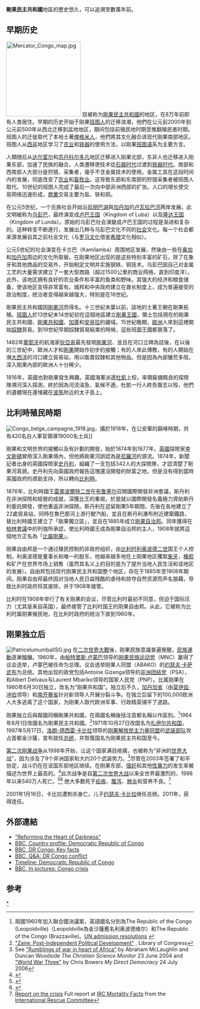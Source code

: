 
'''剛果民主共和國'''地區的歷史悠久，可以追溯至數萬年前。

==早期历史==
[[File:Mercator_Congo_map.jpg|200px]]
现被称为[[剛果民主共和國|剛果民主共和國]]的地区，在8万年前即有人类居住。早期的历史开始于刚果[[班图人|班图人]]的迁移浪潮，他們在公元前2000年到公元前500年从西北迁移到盆地地区，期间包括前殖民地时期至推翻殖民者时期。班图人的迁徙取代了本地土著[[俾格米人|俾格米人]]，他們將其文化融合进现代刚果南部地区。班图人从[[西非|西非]]地区学习了[[农业|农业]]和[[铁器|铁器]]的使用方法，以刚果[[班图语|班图语]]系为主要方言。

人類随后从[[达尔富尔|达尔富尔]]和[[苏丹|苏丹]][[科尔多凡|科尔多凡]]地区迁移进入刚果北部，东非人也迁移进入刚果东部，加速了民族的融合。人类遷移使技术從[[石器时代|石器时代]]过渡到[[铁器时代|铁器时代]]。南部和西南部人大部分是狩猎、采集者，幾乎不含金属技术的使用。金属工具在这段时间内的发展，彻底改变了[[农业|农业]]和[[畜牧业|畜牧业]]。这导致东部和东南部的狩猎采集者被班图人取代。10世纪的班图人完成了最后一次向中部非洲西部的扩张。人口的增长使交易网络迅速形成，[[商業|商業]]交易主要为盐、铁和铜。

在公元5世纪，一个氏族社会开始沿[[烏朋巴湖|烏朋巴湖]]與[[加丹加|加丹加]]的[[卢瓦拉巴河|卢瓦拉巴河]]两岸发展。此文明被称为[[乌彭巴|乌彭巴]]，最终演变成[[卢巴王国|卢巴王国]]（Kingdom of Luba）以及[[隆达王国|隆达王国]]（Kingdom of Lunda）。原始的乌彭巴社会演變成卢巴王国的过程是渐进和复杂的。这种转变不断進行，发展出几种与乌彭巴文化不同的[[社会|社会]]文化。每一个社会都来源发展自其之前社会文化（与[[罗马文化|罗马文化]]借鉴[[希腊|希腊]]文化相似）。

公元5世纪的社会演变在卡兰巴（Kamilamba）周围地区发展，然後由一些在[[桑加|桑加]]和[[加丹加|加丹加]]周边的文化所取替。在刚果地区出现的是这些特别丰富的矿石，除了在象牙和其他商品的交易外，开始制定文明并实施钢铁、铜技术。乌彭巴因自己对金属工艺的大量需求建立了一套大型商路（超过1500公里的商业网络，直到印度洋）。此外，该地区拥有良好的农业条件和丰富的鱼类和野味。其强大的经济和粮食储备，使该地区变得非常富有。城邦和中央政府建立在酋长制度上，成为普遍接受的政治制度，统治者变得越来越强大，特别是在16世纪。

剛果民主共和國因[[剛果河|剛果河]]而得名。十三世紀末葉以前，該地的土著王朝在剛果拓殖。[[班圖人|班圖人]]於13世紀末14世紀初在這個地區建立[[剛果王國|剛果王國]]，領土包括現在的剛果民主共和國、[[剛果共和國|剛果共和國]]、[[加蓬|加蓬]]和[[安哥拉|安哥拉]]的疆域。15世紀晚期，[[歐洲|歐洲]]人來到這裡開始[[奴隸|奴隸]]貿易。到19世紀早期奴隸貿易結束的時候，這些班圖王國都衰落了。

1482年[[葡萄牙|葡萄牙]]的航海家[[狄亞哥|狄亞哥]]最先發現[[剛果河|剛果河]]、並且在河口立碑為誌後，在以後的三世紀中，歐洲人才和[[剛果|剛果]]開始作初步的接觸；有的人來此傳教，有的人開始在瀕[[大西洋|大西洋]]的河口建立貿易站，用以販賣奴隸和其他物品。但是因為內部蠻荒多阻，深入剛果內部的歐洲人十分稀少。

1816年，英國也對剛果發生興趣，英國海軍派遣[[杜凱|杜凱]]上校，率領裝備精良的探險隊溯河深入探測，終於因為河流湍急、氣候不適，杜凱一行人終告齎志以殁，他們的遺體現在還埋藏在[[波馬|波馬]]附近的太子島上。

==比利時殖民時期==
{{main|剛果自由邦|比屬剛果}}
[[File:Congo_belge_campagne_1918.jpg|thumb]]，攝於1918年，在公安軍的巔峰時期，共有420名白人軍官領導19000名士兵]]

剛果和文明世界的接觸以及有計劃的開發，始於1874年到1877年。[[英國|英國]]探險家[[大衛·李文斯頓_(探險家)|李文斯頓]]冒險深入剛果境內，但他將剛果河誤認為是[[尼羅河|尼羅河]]的源流。1874年，新聞記者出身的英國探險家[[亨利·莫頓·史丹利|史丹利]]，組織了一支包括342人的大探險隊，才認清楚了剛果河真貌。史丹利先向英國政府報告這塊還沒開發的財富之地，但是沒有得到當時英國政府的資助支持，所以轉向[[比利時|比利時]]。

1876年，比利時國王[[雷奧波爾特二世|雷奧波爾特二世]]在[[布鲁塞尔|布鲁塞尔]]召開國際開發非洲會議，斯丹利在非洲探險和經營的成就，深獲比王的重視，於是就以國際開發名義極力資助斯丹利委託開發，使他重返非洲探險。斯丹利在逗留剛果5年期間，先後在各地建立了22處貿易站，同時在魯巴那河上游行駛汽船，並且在斯丹利瀑布附近建築鐵路，替比利時國王建立了「剛果獨立區」，並且在1885年成立[[剛果自治邦|剛果自治邦]]。同年獲得在[[柏林會議|柏林會議]]中的列強所承認，使比利時國王成為剛果自治邦的主人，1908年就將這個地方正名為「[[比屬剛果|比屬剛果]]」。

刚果自由邦是一个通过殖民控制的非政府组织，由[[比利时|比利时]][[利奥波德二世|利奥波德二世]]国王个人控制。利奥波德是董事长和唯一的股东，他越来越多地在上刚果地区攫取[[象牙|象牙]]，[[橡胶|橡胶]]和矿产在世界市场上销售（虽然其名义上的目的是为了提升当地人民生活和该地区的发展）。自由邦包括现代刚果民主共和国整个地区，存在于1885年至1908年期间。刚果自由邦最终因对当地人民日益残酷的虐待和掠夺自然资源而声名狼藉，导致比利时政府将其废除，并于1908年接管。

比利时在1908年举行了有关刚果的会议，尽管比利时最初不同意，但迫于国际压力（尤其是来自英国），最终接管了比利时国王的刚果自由邦。从此，它被称为比利时属刚果殖民地，在比利时政府的统治下直到1960年。

==刚果独立后==
[[File:PatricelumumbaIISG.jpg|thumb]]
在[[二次世界大戰|二次世界大戰]]後，刚果民族意識普遍覺醒，[[民族運動|民族運動]]逐漸醞釀。1960年，由[[帕特里斯·卢蒙巴|帕特里斯·卢蒙巴]]领导的[[刚果民族运动党|刚果民族运动党]]（MNC）赢得了议会选举，卢蒙巴被任命为总理。议会选举刚果人同盟（ABAKO）的[[约瑟夫·卡萨武布|约瑟夫·卡萨武布]]为总统。其他出现的政党包括Antoine Gizenga领导的[[非洲团结党|非洲团结党]]（PSA），和Albert Delvaux与Laurent Mbariko领导的国家人民党（PNP）。比属刚果在1960年6月30日独立，改名为“刚果共和国”。独立后不久，[[加丹加省|加丹加省]]（由[[莫伊兹·冲伯|莫伊兹·冲伯]]领导）和[[南开赛省|南开赛省]]针对新领导人开展分裂斗争。在独立后留下的100,000欧洲人大多逃离了这个国家，为刚果人取代欧洲军事、行政精英铺平了道路。

刚果独立后與鄰國同稱剛果共和國，在兩國名稱後括注首都名稱以作區別。<ref>兩國1960年加入聯合國決議案，英語國名分別為The Republic of the Congo (Leopoldville)（Leopoldville為金沙薩舊名利奥波德维尔）和The Republic of the Congo (Brazzaville)。[http://www.un.org/documents/ga/res/15/ares15.htm UN admission resolutions] {{Wayback|url=http://www.un.org/documents/ga/res/15/ares15.htm |date=20070716050605 }}</ref>1964年8月1日改國名为剛果民主共和國。<ref name="loc">[http://lcweb2.loc.gov/cgi-bin/query/r?frd/cstdy:@field(DOCID+zr0146) "Zaire: Post-Independent Political Development"] {{Webarchive|url=https://archive.is/20121205035514/lcweb2.loc.gov/cgi-bin/query/r?frd/cstdy:@field(DOCID+zr0146) |date=2012-12-05 }}, Library of Congress</ref>1971年10月27日改国名为[[扎伊尔共和国|扎伊尔共和国]]，1997年5月17日，[[洛朗-德西雷·卡比拉|洛朗-德西雷·卡比拉]]领导的[[刚果解放民主力量同盟|刚果解放民主力量同盟]]的[[武装部队|武装部队]]攻占首都金沙薩，宣布就任[[总统|总统]]，并恢復国名为刚果民主共和国至今。

[[第二次刚果战争|第二次刚果战争]]从1998年开始，让这个国家满目疮痍，也被称为“非洲的[[世界大战|世界大战]]”，因为涉及了9个非洲国家和大约20个武装势力。<ref>See [http://www.csmonitor.com/2004/0623/p01s04-woaf.html "Rumblings of war in heart of Africa"] {{Wayback|url=http://www.csmonitor.com/2004/0623/p01s04-woaf.html |date=20120307030854 }} by Abraham McLaughlin and Duncan Woodside ''The Christian Science Monitor'' 23 June 2004 and [http://www.mydd.com/story/2006/7/24/135222/827 "World War Three"] {{Wayback|url=http://www.mydd.com/story/2006/7/24/135222/827 |date=20090111103231 }} by Chris Bowers ''My Direct Democracy'' 24 July 2006</ref>尽管在2003年签署了和平协定，战斗仍在在该国东部地区继续。在刚果东部，[[强奸|强奸]]和其他[[性暴力|性暴力]]的发生率被描述为世界上最高的。<ref name="washingtonpost.com">{{cite news|url=http://www.washingtonpost.com/wp-dyn/content/article/2007/09/08/AR2007090801194.html|title=Prevalence of Rape in E.Congo Described as Worst in World|publisher=Washington Post|date=2007-09-09|accessdate=2010-05-02|first=Stephanie|last=McCrummen|archive-date=2011-05-16|archive-url=https://web.archive.org/web/20110516092502/http://www.washingtonpost.com/wp-dyn/content/article/2007/09/08/AR2007090801194.html|dead-url=no}}</ref>此次战争是自[[第二次世界大战|第二次世界大战]]以来全世界最激烈的，1998年以来540万人死亡。<ref name="The deadliest war in the world">{{cite news|last=Robinson|first=Simon|url=http://www.time.com/time/magazine/article/0,9171,1198921,00.html|title=The deadliest war in the world|publisher=Time.com|date=2006-05-28|accessdate=2010-05-02|archive-date=2010-06-17|archive-url=https://web.archive.org/web/20100617061747/http://www.time.com/time/magazine/article/0,9171,1198921,00.html|dead-url=no}}</ref><ref>{{cite news|first=Joe|last=Bavier|url=http://www.reuters.com/article/worldNews/idUSL2280201220080122|title=Congo War driven crisis kills 45,000 a month|publisher=Reuters|date=2008-01-22|accessdate=2010-05-02|archive-date=2009-02-21|archive-url=https://web.archive.org/web/20090221175715/http://www.reuters.com/article/worldNews/idUSL2280201220080122|dead-url=no}}</ref>
绝大多数死于[[疟疾|疟疾]]、[[腹泻|腹泻]]、[[肺炎|肺炎]]和营养不良。<ref>[http://www.rescue.org/special-reports/congo-forgotten-crisis Report on the crisis] {{Wayback|url=http://www.rescue.org/special-reports/congo-forgotten-crisis |date=20120303063531 }} Full report at  [http://www.rescue.org/sites/default/files/resource-file/IRC_DRCMortalityFacts.pdf IRC Mortality Facts] {{Wayback|url=http://www.rescue.org/sites/default/files/resource-file/IRC_DRCMortalityFacts.pdf |date=20110811153815 }} from the [[International_Rescue_Committee|International Rescue Committee]]</ref>

2001年1月16日，卡比拉遭刺杀身亡。儿子[[约瑟夫·卡比拉|约瑟夫·卡比拉]]继任总统。2011年，获得连任。

==外部連結==
*[http://www.boondocksnet.com/congo/ "Reforming the Heart of Darkness"]
*[http://news.bbc.co.uk/2/hi/africa/country_profiles/1076399.stm BBC, Country profile: Democratic Republic of Congo] {{Wayback|url=http://news.bbc.co.uk/2/hi/africa/country_profiles/1076399.stm |date=20110224051127 }}
*[http://news.bbc.co.uk/2/shared/spl/hi/guides/456900/456977/html/nn1page1.stm BBC, DR Congo: Key facts] {{Wayback|url=http://news.bbc.co.uk/2/shared/spl/hi/guides/456900/456977/html/nn1page1.stm |date=20120129164000 }}
*[http://news.bbc.co.uk/2/hi/africa/3075537.stm BBC, Q&A: DR Congo conflict] {{Wayback|url=http://news.bbc.co.uk/2/hi/africa/3075537.stm |date=20100708094828 }}
*[http://news.bbc.co.uk/2/hi/africa/country_profiles/1072684.stm Timeline: Democratic Republic of Congo] {{Wayback|url=http://news.bbc.co.uk/2/hi/africa/country_profiles/1072684.stm |date=20110926132503 }}
*[http://news.bbc.co.uk/2/hi/in_pictures/7702602.stm BBC, In pictures: Congo crisis] {{Wayback|url=http://news.bbc.co.uk/2/hi/in_pictures/7702602.stm |date=20120524214142 }}

==参考==
<references/>

{{非洲题目|历史}}
[[Category:剛果民主共和國歷史|*]]